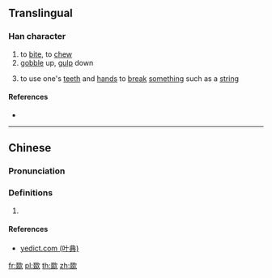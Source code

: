 ==Translingual==

===Han character===
{{Han char|rn=76|rad=欠|as=08|sn=12|four=17482|canj=EEEEO|ids=⿰叕欠}}

# to [[bite]], to [[chew]]
# [[gobble]] up, [[gulp]] down
# {{label|yue|Cantonese}} to use one's [[teeth]] and [[hand]]s to [[break]] [[something]] such as a [[string]]

====References====
* {{Han ref|kx=0568.200|dkj=16103|dj=0957.060|hdz=32144.060|uh=6B3C|ud=27452|bh=D9DD|bd=55773}}

----

==Chinese==
{{zh-forms}}

===Pronunciation===
{{zh-pron
|m=chǐ
|c=ci2,syut3
|mc=y
|oc=y
|ma=
|cat=v
}}

===Definitions===
{{zh-hanzi}}

# {{rfdef|zh}}

====References====
*[http://yedict.com/htm/6B/6B3C.htm yedict.com (叶典)]

[[fr:欼]]
[[pl:欼]]
[[th:欼]]
[[zh:欼]]